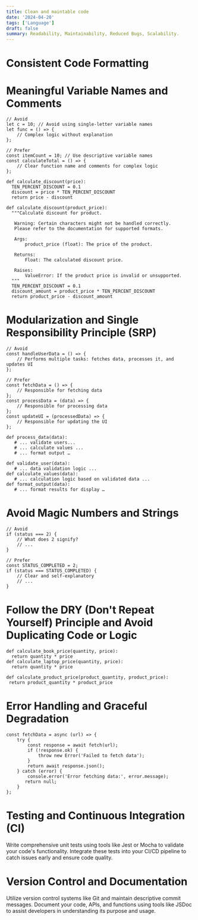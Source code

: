 ```yaml
---
title: Clean and maintable code
date: '2024-04-20'
tags: ['Language']
draft: false
summary: Readability, Maintainability, Reduced Bugs, Scalability.
---
```

# Consistent Code Formatting
# Meaningful Variable Names and Comments
```
// Avoid
let c = 10; // Avoid using single-letter variable names
let func = () => {
    // Complex logic without explanation
};

// Prefer
const itemCount = 10; // Use descriptive variable names
const calculateTotal = () => {
    // Clear function name and comments for complex logic
};
```
```
def calculate_discount(price):
  TEN_PERCENT_DISCOUNT = 0.1
  discount = price * TEN_PERCENT_DISCOUNT
  return price - discount

def calculate_discount(product_price):
  """Calculate discount for product.

   Warning: Certain characters might not be handled correctly.
   Please refer to the documentation for supported formats.

   Args:
       product_price (float): The price of the product.

   Returns:
       Float: The calculated discount price. 

   Raises:
       ValueError: If the product price is invalid or unsupported.
  """
  TEN_PERCENT_DISCOUNT = 0.1
  discount_amount = product_price * TEN_PERCENT_DISCOUNT
  return product_price - discount_amount
```
# Modularization and Single Responsibility Principle (SRP)
```
// Avoid
const handleUserData = () => {
    // Performs multiple tasks: fetches data, processes it, and updates UI
};

// Prefer
const fetchData = () => {
    // Responsible for fetching data
};
const processData = (data) => {
    // Responsible for processing data
};
const updateUI = (processedData) => {
    // Responsible for updating the UI
};
```
```
def process_data(data):
   # ... validate users...
   # ... calculate values ...
   # ... format output …

def validate_user(data):
   # ... data validation logic ...
def calculate_values(data):
   # ... calculation logic based on validated data ...
def format_output(data):
   # ... format results for display …
```
# Avoid Magic Numbers and Strings
```
// Avoid
if (status === 2) {
    // What does 2 signify?
    // ...
}

// Prefer
const STATUS_COMPLETED = 2;
if (status === STATUS_COMPLETED) {
    // Clear and self-explanatory
    // ...        
}
```
# Follow the DRY (Don't Repeat Yourself) Principle and Avoid Duplicating Code or Logic
```
def calculate_book_price(quantity, price):
  return quantity * price
def calculate_laptop_price(quantity, price):
  return quantity * price

def calculate_product_price(product_quantity, product_price):
 return product_quantity * product_price
```
# Error Handling and Graceful Degradation
```
const fetchData = async (url) => {
    try {
        const response = await fetch(url);
        if (!response.ok) {
            throw new Error('Failed to fetch data');
        }
        return await response.json();
    } catch (error) {
        console.error('Error fetching data:', error.message);
       return null;
    }
};
```
# Testing and Continuous Integration (CI)
Write comprehensive unit tests using tools like Jest or Mocha to validate your code's functionality. Integrate these tests into your CI/CD pipeline to catch issues early and ensure code quality.
# Version Control and Documentation
Utilize version control systems like Git and maintain descriptive commit messages. Document your code, APIs, and functions using tools like JSDoc to assist developers in understanding its purpose and usage.
